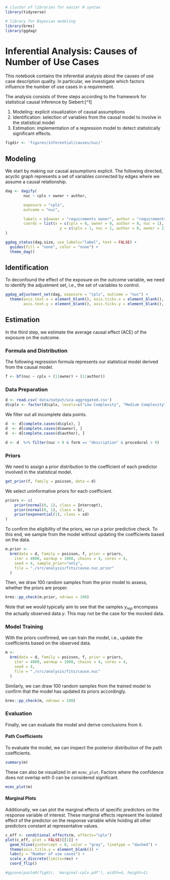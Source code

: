```{r setup, include=FALSE}
# cluster of libraries for easier R syntax
library(tidyverse)

# library for Bayesian modeling
library(brms)
library(ggdag)
```

# Inferential Analysis: Causes of Number of Use Cases

This notebook contains the inferential analysis about the causes of use case description quality.
In particular, we investigate which factors influence the number of use cases in a requirement.

The analysis consists of three steps according to the framework for statistical causal inference by Siebert:[^1]

1. Modeling: explicit visualization of causal assumptions
2. Identification: selection of variables from the causal model to involve in the statistical model
3. Estimation: implementation of a regression model to detect statistically significant effects.

```{r figdir}
figdir <- 'figures/inferential/causes/nuc/'
```

## Modeling

We start by making our causal assumptions explicit.
The following directed, acyclic graph represents a set of variables connected by edges where we assume a causal relationship.

```{r dag}
dag <- dagify(
        nuc ~ cplx + owner + author,

        exposure = "cplx",
        outcome = "nuc",

        labels = c(owner = "requirements owner", author = "requirements author", cplx = "complexity", nuc = "number of use cases"),
        coords = list(x = c(cplx = 0, owner = 0, author = 0, nuc = 1),
                        y = c(cplx = 1, nuc = 1, author = 0, owner = 2))
)

ggdag_status(dag.size, use_labels="label", text = FALSE) +
  guides(fill = "none", color = "none") + 
  theme_dag()
```

## Identification

To deconfound the effect of the exposure on the outcome variable, we need to identify the adjustment set, i.e., the set of variables to control.

```{r identification}
ggdag_adjustment_set(dag, exposure = "cplx", outcome = "nuc") +
  theme(axis.text.x = element_blank(), axis.ticks.x = element_blank(), axis.title.x = element_blank(), 
        axis.text.y = element_blank(), axis.ticks.y = element_blank(), axis.title.y = element_blank())
```

## Estimation

In the third step, we estimate the average causal effect (ACE) of the exposure on the outcome.

### Formula and Distribution

The following regression formula represents our statistical model derived from the causal model.

```{r formula}
f <- bf(nuc ~ cplx + (1|owner) + (1|author))
```

### Data Preparation

```{r data-loading}
d <- read.csv('data/output/uca-aggregated.csv')
d$cplx <- factor(d$cplx, levels=c("Low Complexity", "Medium Complexity", "High Complexity"), ordered=TRUE)
```

We filter out all incomplete data points.

```{r filter-complete}
d  <- d[complete.cases(d$cplx), ]
d  <- d[complete.cases(d$owner), ]
d  <- d[complete.cases(d$author), ]

d <- d  %>% filter(nuc > 0 & form == "description" & procedural > 0)
```

### Priors

We need to assign a prior distribution to the coefficient of each predictor involved in the statistical model.

```{r eligible-priors}
get_prior(f, family = poisson, data = d)
```

We select uninformative priors for each coefficient.

```{r set-priors}
priors <- c(
    prior(normal(0, 1), class = Intercept),
    prior(normal(0, 1), class = b),
    prior(exponential(1), class = sd)
)
```

To confirm the eligibility of the priors, we run a prior predictive check.
To this end, we sample from the model without updating the coefficients based on the data.

```{r model-prior}
m.prior <-
  brm(data = d, family = poisson, f, prior = priors,
    iter = 4000, warmup = 1000, chains = 4, cores = 4,
    seed = 4, sample_prior="only",
    file = "./src/analysis/fits/cause.nuc.prior"
  )
```

Then, we draw 100 random samples from the prior model to assess, whether the priors are proper.

```{r prior-predictive-check}
brms::pp_check(m.prior, ndraws = 100)
```

Note that we would typically aim to see that the samples $y_{rep}$ encompass the actually observed data $y$. 
This may not be the case for the mocked data.

### Model Training

With the priors confirmed, we can train the model, i.e., update the coefficients based on the observed data.

```{r model}
m <-
  brm(data = d, family = poisson, f, prior = priors,
    iter = 4000, warmup = 1000, chains = 4, cores = 4,
    seed = 4, 
    file = "./src/analysis/fits/cause.nuc"
  )
```

Similarly, we can draw 100 random samples from the trained model to confirm that the model has updated its priors accordingly.

```{r posterior-predictive-check}
brms::pp_check(m, ndraws = 100)
```

### Evaluation

Finally, we can evaluate the model and derive conclusions from it.

#### Path Coefficients

To evaluate the model, we can inspect the posterior distribution of the path coefficients.

```{r coefficients}
summary(m)
```

These can also be visualized in an `mcmc_plot`.
Factors where the confidence does not overlap with 0 can be considered significant.

```{r mcmc-plot}
mcmc_plot(m)
```

#### Marginal Plots

Additionally, we can plot the marginal effects of specific predictors on the response variable of interest.
These marginal effects represent the isolated effect of the predictor on the response variable while holding all other predictors constant at representative values.

```{r marginal-cplx}
c_eff <- conditional_effects(m, effects="cplx")
plot(c_eff, plot = FALSE)[[1]] +
  geom_hline(yintercept = 0, color = "grey", linetype = "dashed") +
  theme(axis.title.y = element_blank()) + 
  labs(y = "Number of use cases") + 
  scale_x_discrete(limits=rev) +
  coord_flip()

#ggsave(paste0(figdir, 'marginal-cplx.pdf'), width=4, height=1)
```

